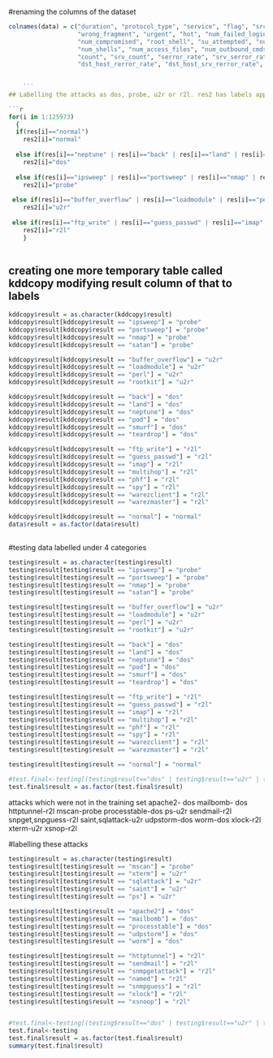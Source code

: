 #renaming the columns of the dataset
```r
colnames(data) = c("duration", "protocol_type", "service", "flag", "src_bytes", "dst_bytes", "land", 
                   "wrong_fragment", "urgent", "hot", "num_failed_logins", "logged_in", 
                   "num_compromised", "root_shell", "su_attempted", "num_root", "num_file_creations", 
                   "num_shells", "num_access_files", "num_outbound_cmds", "is_hot_login","is_guest_login", 
                   "count", "srv_count", "serror_rate", "srv_serror_rate", "rerror_rate","srv_rerror_rate", "same_srv_rate", "diff_srv_rate",                         "srv_diff_host_rate", "dst_host_count","dst_host_srv_count","dst_host_same_srv_rate", "dst_host_diff_srv_rate",                                    "dst_host_same_src_port_rate", "dst_host_srv_diff_host_rate", "dst_host_serror_rate","dst_host_srv_serror_rate", 
                   "dst_host_rerror_rate", "dst_host_srv_rerror_rate", "result")
                   
                   
    ```               
## Labelling the attacks as dos, probe, u2r or r2l. res2 has labels approach 1

```r
for(i in 1:125973)
  {
  if(res[i]=="normal")
    res2[i]="normal"
  
  else if(res[i]=="neptune" | res[i]=="back" | res[i]=="land" | res[i]=="pod" | res[i]=="portsweep" | res[i]=="smurf" | res[i]=="teardrop" )
    res2[i]="dos"
  
  else if(res[i]=="ipsweep" | res[i]=="portsweep" | res[i]=="nmap" | res[i]=="satan" )
    res2[i]="probe"
  
 else if(res[i]=="buffer_overflow" | res[i]=="loadmodule" | res[i]=="perl" | res[i]=="rootkit")
    res2[i]="u2r"
 
 else if(res[i]=="ftp_write" | res[i]=="guess_passwd" | res[i]=="imap" | res[i]=="multihop"| res[i]=="phf" | res[i]=="spy" | res[i]=="warezclient" | res[i]=="warezmaster" )
    res2[i]="r2l"
    }
  
```
## creating one more temporary table called kddcopy modifying result column of that to labels

```r
kddcopy$result = as.character(kddcopy$result)
kddcopy$result[kddcopy$result == "ipsweep"] = "probe"
kddcopy$result[kddcopy$result == "portsweep"] = "probe"
kddcopy$result[kddcopy$result == "nmap"] = "probe"
kddcopy$result[kddcopy$result == "satan"] = "probe"

kddcopy$result[kddcopy$result == "buffer_overflow"] = "u2r"
kddcopy$result[kddcopy$result == "loadmodule"] = "u2r"
kddcopy$result[kddcopy$result == "perl"] = "u2r"
kddcopy$result[kddcopy$result == "rootkit"] = "u2r"

kddcopy$result[kddcopy$result == "back"] = "dos"
kddcopy$result[kddcopy$result == "land"] = "dos"
kddcopy$result[kddcopy$result == "neptune"] = "dos"
kddcopy$result[kddcopy$result == "pod"] = "dos"
kddcopy$result[kddcopy$result == "smurf"] = "dos"
kddcopy$result[kddcopy$result == "teardrop"] = "dos"

kddcopy$result[kddcopy$result == "ftp_write"] = "r2l"
kddcopy$result[kddcopy$result == "guess_passwd"] = "r2l"
kddcopy$result[kddcopy$result == "imap"] = "r2l"
kddcopy$result[kddcopy$result == "multihop"] = "r2l"
kddcopy$result[kddcopy$result == "phf"] = "r2l"
kddcopy$result[kddcopy$result == "spy"] = "r2l"
kddcopy$result[kddcopy$result == "warezclient"] = "r2l"
kddcopy$result[kddcopy$result == "warezmaster"] = "r2l"

kddcopy$result[kddcopy$result == "normal"] = "normal"
data$result = as.factor(data$result)
  
```

#testing data labelled under 4 categories
```r
testing$result = as.character(testing$result)
testing$result[testing$result == "ipsweep"] = "probe"
testing$result[testing$result == "portsweep"] = "probe"
testing$result[testing$result == "nmap"] = "probe"
testing$result[testing$result == "satan"] = "probe"

testing$result[testing$result == "buffer_overflow"] = "u2r"
testing$result[testing$result == "loadmodule"] = "u2r"
testing$result[testing$result == "perl"] = "u2r"
testing$result[testing$result == "rootkit"] = "u2r"

testing$result[testing$result == "back"] = "dos"
testing$result[testing$result == "land"] = "dos"
testing$result[testing$result == "neptune"] = "dos"
testing$result[testing$result == "pod"] = "dos"
testing$result[testing$result == "smurf"] = "dos"
testing$result[testing$result == "teardrop"] = "dos"

testing$result[testing$result == "ftp_write"] = "r2l"
testing$result[testing$result == "guess_passwd"] = "r2l"
testing$result[testing$result == "imap"] = "r2l"
testing$result[testing$result == "multihop"] = "r2l"
testing$result[testing$result == "phf"] = "r2l"
testing$result[testing$result == "spy"] = "r2l"
testing$result[testing$result == "warezclient"] = "r2l"
testing$result[testing$result == "warezmaster"] = "r2l"

testing$result[testing$result == "normal"] = "normal"

#test.final<-testing[(testing$result=="dos" | testing$result=="u2r" | testing$result=="r2l" | testing$result=="normal" |testing$result=="probe"), ]
test.final$result = as.factor(test.final$result)  
```

attacks which were not in the training set
apache2- dos
mailbomb- dos
httptunnel-r2l
mscan-probe
processtable-dos
ps-u2r
sendmail-r2l
snpget,snpguess-r2l
saint,sqlattack-u2r
udpstorm-dos
worm-dos
xlock-r2l
xterm-u2r
xsnop-r2l

#labelling these attacks
```r
testing$result = as.character(testing$result)
testing$result[testing$result == "mscan"] = "probe"
testing$result[testing$result == "xterm"] = "u2r"
testing$result[testing$result == "sqlattack"] = "u2r"
testing$result[testing$result == "saint"] = "u2r"
testing$result[testing$result == "ps"] = "u2r"

testing$result[testing$result == "apache2"] = "dos"
testing$result[testing$result == "mailbomb"] = "dos"
testing$result[testing$result == "processtable"] = "dos"
testing$result[testing$result == "udpstorm"] = "dos"
testing$result[testing$result == "worm"] = "dos"

testing$result[testing$result == "httptunnel"] = "r2l"
testing$result[testing$result == "sendmail"] = "r2l"
testing$result[testing$result == "snmpgetattack"] = "r2l"
testing$result[testing$result == "named"] = "r2l"
testing$result[testing$result == "snmpguess"] = "r2l"
testing$result[testing$result == "xlock"] = "r2l"
testing$result[testing$result == "xsnoop"] = "r2l"


#test.final<-testing[(testing$result=="dos" | testing$result=="u2r" | testing$result=="r2l" | testing$result=="normal" |testing$result=="probe"), ]
test.final<-testing
test.final$result = as.factor(test.final$result)  
summary(test.final$result)
```

